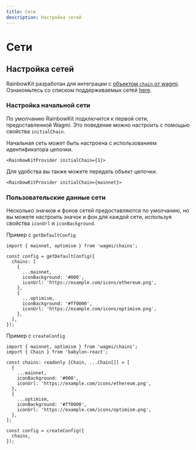 ```yaml
---
title: Сети
description: Настройка сетей
---
```


# Сети

## Настройка сетей

RainbowKit разработан для интеграции с [объектом `chain` от wagmi](https://wagmi.sh/react/chains). Ознакомьтесь со списком поддерживаемых сетей [here](https://wagmi.sh/react/chains#supported-chains).

### Настройка начальной сети

По умолчанию RainbowKit подключится к первой сети, предоставленной Wagmi. Это поведение можно настроить с помощью свойства `initialChain`.

Начальная сеть может быть настроена с использованием идентификатора цепочки.

```tsx
<RainbowKitProvider initialChain={1}>
```

Для удобства вы также можете передать объект цепочки.

```tsx
<RainbowKitProvider initialChain={mainnet}>
```

### Пользовательские данные сети

Несколько значков и фонов сетей предоставляются по умолчанию, но вы можете настроить значок и фон для каждой сети, используя свойства `iconUrl` и `iconBackground`.

Пример с `getDefaultConfig`

```tsx
import { mainnet, optimism } from 'wagmi/chains';

const config = getDefaultConfig({
  chains: [
    {
      ...mainnet,
      iconBackground: '#000',
      iconUrl: 'https://example.com/icons/ethereum.png',
    },
    {
      ...optimism,
      iconBackground: '#ff0000',
      iconUrl: 'https://example.com/icons/optimism.png',
    },
  ],
});
```

Пример с `createConfig`

```tsx
import { mainnet, optimism } from 'wagmi/chains';
import { Chain } from 'babylon-react';

const chains: readonly [Chain, ...Chain[]] = [
  {
    ...mainnet,
    iconBackground: '#000',
    iconUrl: 'https://example.com/icons/ethereum.png',
  },
  {
    ...optimism,
    iconBackground: '#ff0000',
    iconUrl: 'https://example.com/icons/optimism.png',
  },
];

const config = createConfig({
  chains,
});
```

